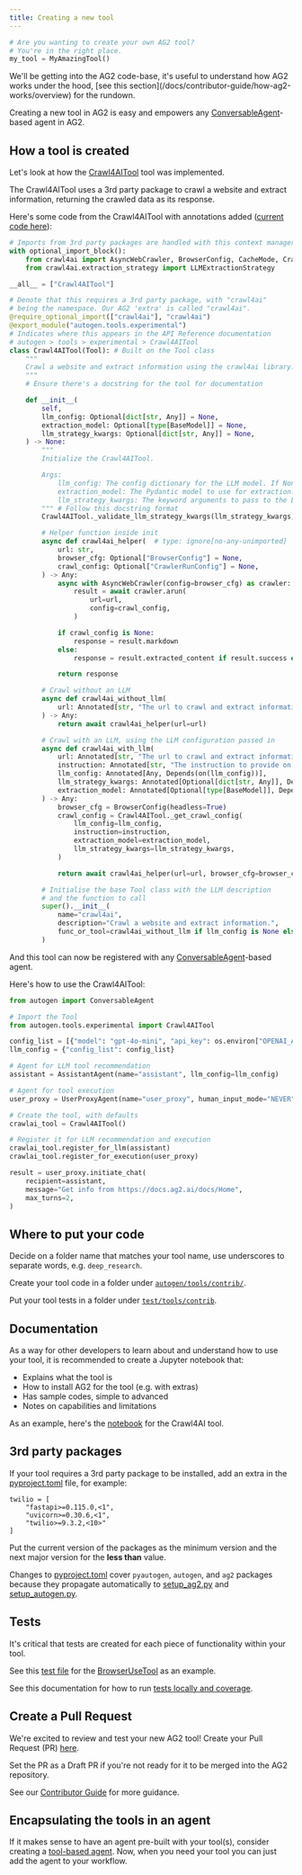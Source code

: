 ```yaml
---
title: Creating a new tool
---
```


```python
# Are you wanting to create your own AG2 tool?
# You're in the right place.
my_tool = MyAmazingTool()
```

<Tip>
We'll be getting into the AG2 code-base, it's useful to understand how AG2 works under the hood, [see this section](/docs/contributor-guide/how-ag2-works/overview) for the rundown.
</Tip>

Creating a new tool in AG2 is easy and empowers any [ConversableAgent](/docs/api-reference/autogen/ConversableAgent)-based agent in AG2.

## How a tool is created

Let's look at how the [Crawl4AITool](/docs/api-reference/autogen/tools/experimental/Crawl4AITool) tool was implemented.

The Crawl4AITool uses a 3rd party package to crawl a website and extract information, returning the crawled data as its response.

Here's some code from the Crawl4AITool with annotations added ([current code here](https://github.com/ag2ai/ag2/blob/main/autogen/tools/experimental/crawl4ai/crawl4ai.py)):

```python
# Imports from 3rd party packages are handled with this context manager
with optional_import_block():
    from crawl4ai import AsyncWebCrawler, BrowserConfig, CacheMode, CrawlerRunConfig
    from crawl4ai.extraction_strategy import LLMExtractionStrategy

__all__ = ["Crawl4AITool"]

# Denote that this requires a 3rd party package, with "crawl4ai"
# being the namespace. Our AG2 'extra' is called "crawl4ai".
@require_optional_import(["crawl4ai"], "crawl4ai")
@export_module("autogen.tools.experimental")
# Indicates where this appears in the API Reference documentation
# autogen > tools > experimental > Crawl4AITool
class Crawl4AITool(Tool): # Built on the Tool class
    """
    Crawl a website and extract information using the crawl4ai library.
    """
    # Ensure there's a docstring for the tool for documentation

    def __init__(
        self,
        llm_config: Optional[dict[str, Any]] = None,
        extraction_model: Optional[type[BaseModel]] = None,
        llm_strategy_kwargs: Optional[dict[str, Any]] = None,
    ) -> None:
        """
        Initialize the Crawl4AITool.

        Args:
            llm_config: The config dictionary for the LLM model. If None, the tool will run without LLM.
            extraction_model: The Pydantic model to use for extraction. If None, the tool will use the default schema.
            llm_strategy_kwargs: The keyword arguments to pass to the LLM extraction strategy.
        """ # Follow this docstring format
        Crawl4AITool._validate_llm_strategy_kwargs(llm_strategy_kwargs, llm_config_provided=(llm_config is not None))

        # Helper function inside init
        async def crawl4ai_helper(  # type: ignore[no-any-unimported]
            url: str,
            browser_cfg: Optional["BrowserConfig"] = None,
            crawl_config: Optional["CrawlerRunConfig"] = None,
        ) -> Any:
            async with AsyncWebCrawler(config=browser_cfg) as crawler:
                result = await crawler.arun(
                    url=url,
                    config=crawl_config,
                )

            if crawl_config is None:
                response = result.markdown
            else:
                response = result.extracted_content if result.success else result.error_message

            return response

        # Crawl without an LLM
        async def crawl4ai_without_llm(
            url: Annotated[str, "The url to crawl and extract information from."],
        ) -> Any:
            return await crawl4ai_helper(url=url)

        # Crawl with an LLM, using the LLM configuration passed in
        async def crawl4ai_with_llm(
            url: Annotated[str, "The url to crawl and extract information from."],
            instruction: Annotated[str, "The instruction to provide on how and what to extract."],
            llm_config: Annotated[Any, Depends(on(llm_config))],
            llm_strategy_kwargs: Annotated[Optional[dict[str, Any]], Depends(on(llm_strategy_kwargs))],
            extraction_model: Annotated[Optional[type[BaseModel]], Depends(on(extraction_model))],
        ) -> Any:
            browser_cfg = BrowserConfig(headless=True)
            crawl_config = Crawl4AITool._get_crawl_config(
                llm_config=llm_config,
                instruction=instruction,
                extraction_model=extraction_model,
                llm_strategy_kwargs=llm_strategy_kwargs,
            )

            return await crawl4ai_helper(url=url, browser_cfg=browser_cfg, crawl_config=crawl_config)

        # Initialise the base Tool class with the LLM description
        # and the function to call
        super().__init__(
            name="crawl4ai",
            description="Crawl a website and extract information.",
            func_or_tool=crawl4ai_without_llm if llm_config is None else crawl4ai_with_llm,
        )
```

And this tool can now be registered with any [ConversableAgent](/docs/api-reference/autogen/ConversableAgent)-based agent.

Here's how to use the Crawl4AITool:

```python
from autogen import ConversableAgent

# Import the Tool
from autogen.tools.experimental import Crawl4AITool

config_list = [{"model": "gpt-4o-mini", "api_key": os.environ["OPENAI_API_KEY"]}]
llm_config = {"config_list": config_list}

# Agent for LLM tool recommendation
assistant = AssistantAgent(name="assistant", llm_config=llm_config)

# Agent for tool execution
user_proxy = UserProxyAgent(name="user_proxy", human_input_mode="NEVER")

# Create the tool, with defaults
crawlai_tool = Crawl4AITool()

# Register it for LLM recommendation and execution
crawlai_tool.register_for_llm(assistant)
crawlai_tool.register_for_execution(user_proxy)

result = user_proxy.initiate_chat(
    recipient=assistant,
    message="Get info from https://docs.ag2.ai/docs/Home",
    max_turns=2,
)
```

## Where to put your code

Decide on a folder name that matches your tool name, use underscores to separate words, e.g. `deep_research`.

Create your tool code in a folder under [`autogen/tools/contrib/`](https://github.com/ag2ai/ag2/tree/main/autogen/tools/contrib).

Put your tool tests in a folder under [`test/tools/contrib`](https://github.com/ag2ai/ag2/tree/main/test/tools/contrib).

## Documentation

As a way for other developers to learn about and understand how to use your tool, it is recommended to create a Jupyter notebook that:
- Explains what the tool is
- How to install AG2 for the tool (e.g. with extras)
- Has sample codes, simple to advanced
- Notes on capabilities and limitations

As an example, here's the [notebook](/docs/use-cases/notebooks/notebooks/tools_crawl4ai) for the Crawl4AI tool.

## 3rd party packages

If your tool requires a 3rd party package to be installed, add an extra in the [pyproject.toml](https://github.com/ag2ai/ag2/blob/main/pyproject.toml) file, for example:

```text
twilio = [
    "fastapi>=0.115.0,<1",
    "uvicorn>=0.30.6,<1",
    "twilio>=9.3.2,<10>"
]
```

Put the current version of the packages as the minimum version and the next major version for the **less than** value.

Changes to [pyproject.toml](https://github.com/ag2ai/ag2/blob/main/pyproject.toml) cover `pyautogen`, `autogen`, and `ag2` packages because they propagate automatically to [setup_ag2.py](https://github.com/ag2ai/ag2/blob/main/setup_ag2.py) and [setup_autogen.py](https://github.com/ag2ai/ag2/blob/main/setup_autogen.py).

## Tests

It's critical that tests are created for each piece of functionality within your tool.

See this [test file](https://github.com/ag2ai/ag2/blob/main/test/tools/experimental/browser_use/test_browser_use.py) for the [BrowserUseTool](/docs/api-reference/autogen/tools/experimental/BrowserUseTool) as an example.

See this documentation for how to run [tests locally and coverage](/docs/contributor-guide/tests).

## Create a Pull Request

We're excited to review and test your new AG2 tool! Create your Pull Request (PR) [here](https://github.com/ag2ai/ag2/pulls).

Set the PR as a Draft PR if you're not ready for it to be merged into the AG2 repository.

See our [Contributor Guide](/docs/contributor-guide/contributing) for more guidance.

## Encapsulating the tools in an agent

If it makes sense to have an agent pre-built with your tool(s), consider creating a [tool-based agent](/docs/contributor-guide/building/creating-an-agent#how-a-tool-based-agent-is-created). Now, when you need your tool you can just add the agent to your workflow.
